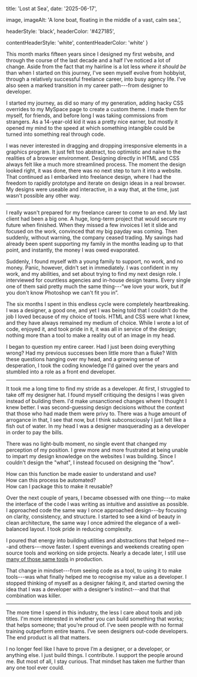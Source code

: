 
  title: 'Lost at Sea',
  date: '2025-06-17',

  image,
  imageAlt: 'A lone boat, floating in the middle of a vast, calm sea.',

  headerStyle: 'black',
  headerColor: '#427185',

  contentHeaderStyle: 'white',
  contentHeaderColor: 'white'
}

This month marks fifteen years since I designed my first website, and through the course of the last decade and a half I've noticed a lot of change. Aside from the fact that my hairline is a lot less *where it should be* than when I started on this journey, I've seen myself evolve from hobbyist, through a relatively successful freelance career, into busy agency life. I've also seen a marked transition in my career path---from designer to developer.

I started my journey, as did so many of my generation, adding hacky CSS overrides to my MySpace page to create a custom theme. I made them for myself, for friends, and before long I was taking commissions from strangers. As a 14-year-old kid it was a pretty nice earner, but mostly it opened my mind to the speed at which something intangible could be turned into something real through code.

I was never interested in dragging and dropping irresponsive elements in a graphics program. It just felt too abstract, too optimistic and naïve to the realities of a browser environment. Designing directly in HTML and CSS always felt like a much more streamlined process. The moment the design looked right, it was done, there was no next step to turn it into a website. That continued as I embarked into freelance design, where I had the freedom to rapidly prototype and iterate on design ideas in a real browser. My designs were useable and interactive, in a way that, at the time, just wasn't possible any other way.

---

I really wasn't prepared for my freelance career to come to an end. My last client had been a big one. A huge, long-term project that would secure my future when finished. When they missed a few invoices I let it slide and focused on the work, convinced that my big payday was coming. Then suddenly, without warning, the company ceased trading. My savings had already been spent supporting my family in the months leading up to that point, and instantly, the money I was owed evaporated.

Suddenly, I found myself with a young family to support, no work, and no money. Panic, however, didn't set in immediately. I was confident in my work, and my abilities, and set about trying to find my next design role. I interviewed for countless agencies and in-house design teams. Every single one of them said pretty much the same thing---“we love your work, but if you don't know Photoshop we can't fit you in”.

The six months I spent in this endless cycle were completely heartbreaking. I was a designer, a good one, and yet I was being told that I couldn't do the job I loved because of my choice of tools. HTML and CSS were what I knew, and they have always remained my medium of choice. While I wrote a lot of code, enjoyed it, and took pride in it, it was all in service of the design; nothing more than a tool to make a reality out of an image in my head.

I began to question my entire career. Had I just been doing everything wrong? Had my previous successes been little more than a fluke? With these questions hanging over my head, and a growing sense of desperation, I took the coding knowledge I'd gained over the years and stumbled into a role as a front end developer.

---

It took me a long time to find my stride as a developer. At first, I struggled to take off my designer hat. I found myself critiquing the designs I was given instead of building them. I'd make unsanctioned changes where I thought I knew better. I was second-guessing design decisions without the context that those who had made them were privy to. There was a huge amount of arrogance in that, I see that now, but I think subconsciously I just felt like a fish out of water. In my head I was a designer masquerading as a developer in order to pay the bills.

There was no light-bulb moment, no single event that changed my perception of my position. I grew more and more frustrated at being unable to impart my design knowledge on the websites I was building. Since I couldn't design the "what", I instead focused on designing the "how".

How can this function be made easier to understand and use?  
How can this process be automated?  
How can I package this to make it reusable?  

Over the next couple of years, I became obsessed with one thing---to make the interface of the code I was writing as intuitive and assistive as possible. I approached code the same way I once approached design---by focusing on clarity, consistency, and structure. I started to see a kind of beauty in clean architecture, the same way I once admired the elegance of a well-balanced layout. I took pride in reducing complexity.

I poured that energy into building utilities and abstractions that helped me---and others---move faster. I spent evenings and weekends creating open source tools and working on side projects. Nearly a decade later, I still use [many of those same tools](/#open-source) in production.

That change in mindset---from seeing code as a tool, to using it to make tools---was what finally helped me to recognise my value as a developer. I stopped thinking of myself as a designer faking it, and started owning the idea that I was a developer with a designer’s instinct---and that that combination was killer.

---

The more time I spend in this industry, the less I care about tools and job titles. I'm more interested in whether you can build something that works; that helps someone; that you’re proud of. I’ve seen people with no formal training outperform entire teams. I’ve seen designers out-code developers. The end product is all that matters.

I no longer feel like I have to prove I’m a designer, or a developer, or anything else. I just build things. I contribute. I support the people around me. But most of all, I stay curious. That mindset has taken me further than any one tool ever could.